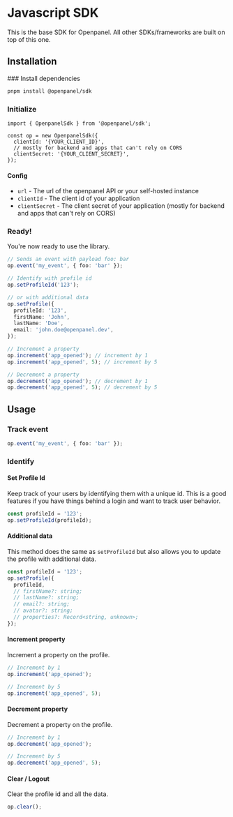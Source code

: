 

# Javascript SDK

This is the base SDK for Openpanel. All other SDKs/frameworks are built on top of this one.

## Installation

<Steps>
### Install dependencies

```bash
pnpm install @openpanel/sdk
```

### Initialize

```tsx
import { OpenpanelSdk } from '@openpanel/sdk';

const op = new OpenpanelSdk({
  clientId: '{YOUR_CLIENT_ID}',
  // mostly for backend and apps that can't rely on CORS
  clientSecret: '{YOUR_CLIENT_SECRET}',
});
```

#### Config

- `url` - The url of the openpanel API or your self-hosted instance
- `clientId` - The client id of your application
- `clientSecret` - The client secret of your application (mostly for backend and apps that can't rely on CORS)

### Ready!

You're now ready to use the library.

```typescript
// Sends an event with payload foo: bar
op.event('my_event', { foo: 'bar' });

// Identify with profile id
op.setProfileId('123');

// or with additional data
op.setProfile({
  profileId: '123',
  firstName: 'John',
  lastName: 'Doe',
  email: 'john.doe@openpanel.dev',
});

// Increment a property
op.increment('app_opened'); // increment by 1
op.increment('app_opened', 5); // increment by 5

// Decrement a property
op.decrement('app_opened'); // decrement by 1
op.decrement('app_opened', 5); // decrement by 5
```

</Steps>

## Usage

### Track event

```typescript
op.event('my_event', { foo: 'bar' });
```

### Identify

#### Set Profile Id

Keep track of your users by identifying them with a unique id. This is a good features if you have things behind a login and want to track user behavior.

<PersonalDataWarning />

```typescript
const profileId = '123';
op.setProfileId(profileId);
```

#### Additional data

This method does the same as `setProfileId` but also allows you to update the profile with additional data.

<PersonalDataWarning />

```typescript
const profileId = '123';
op.setProfile({
  profileId,
  // firstName?: string;
  // lastName?: string;
  // email?: string;
  // avatar?: string;
  // properties?: Record<string, unknown>;
});
```

#### Increment property

Increment a property on the profile.

```typescript
// Increment by 1
op.increment('app_opened');

// Increment by 5
op.increment('app_opened', 5);
```

#### Decrement property

Decrement a property on the profile.

```typescript
// Increment by 1
op.decrement('app_opened');

// Increment by 5
op.decrement('app_opened', 5);
```

#### Clear / Logout

Clear the profile id and all the data.

```typescript
op.clear();
```
